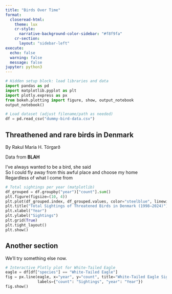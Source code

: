 ```yaml
---
title: "Birds Over Time"
format:
  closeread-html:
    theme: lux
    cr-style:
      narrative-background-color-sidebar: "#f8f9fa"
    cr-section:
      layout: "sidebar-left"
execute:
  echo: false
  warning: false
  message: false
jupyter: python3
---
```


```python
# Hidden setup block: load libraries and data
import pandas as pd
import matplotlib.pyplot as plt
import plotly.express as px
from bokeh.plotting import figure, show, output_notebook
output_notebook()

# Load dataset (adjust filename/path as needed)
df = pd.read_csv("dummy-bird-data.csv")
```

:::{.cr-section}

:::{focus-on="cr-overall-plot"}
## Threathened and rare birds in Denmark

By Rakul Maria H. Tórgarð

Data from **BLAH**

:::

I've always wanted to be a bird, she said <br>
So I could fly away from this awful place and choose my home <br>
Regardless of what I come from

:::{#cr-overall-plot .scale-to-fill}

```python
# Total sightings per year (matplotlib)
df_grouped = df.groupby("year")["count"].sum()
plt.figure(figsize=(10, 4))
plt.plot(df_grouped.index, df_grouped.values, color="steelblue", linewidth=2)
plt.title("Total Sightings of Threatened Birds in Denmark (1998–2024)")
plt.xlabel("Year")
plt.ylabel("Sightings")
plt.grid(True)
plt.tight_layout()
plt.show()
```

:::

:::{focus-on="cr-eagle-plot"}
## Another section

We'll try something else now.

:::

:::{#cr-eagle-plot}

```python
# Interactive Plotly plot for White-Tailed Eagle
eagle = df[df["species"] == "White-Tailed Eagle"]
fig = px.line(eagle, x="year", y="count", title="White-Tailed Eagle Sightings Over Time", 
              labels={"count": "Sightings", "year": "Year"})
fig.show()
```

:::

:::
<!-- 
## Step 3: The White-Tailed Eagle – A Comeback

The white-tailed eagle has seen a remarkable resurgence in recent decades, thanks to habitat protection and conservation measures.

As you reach this point, the eagle trend will be shown. @cr-eagle-plot
:::

:::{#cr-eagle-plot}
```python
# Interactive Plotly plot for White-Tailed Eagle
eagle = df[df["species"] == "White-Tailed Eagle"]
fig = px.line(eagle, x="year", y="count", title="White-Tailed Eagle Sightings Over Time", 
              labels={"count": "Sightings", "year": "Year"})
fig.show()
```
:::

:::{.eagle-wrap}
## Step 4: Eagle Wrap-Up

The positive trend seen in the white-tailed eagle's data is a clear example of how focused conservation efforts can produce tangible results. Increased awareness, habitat preservation, and reduced human disturbance have been key factors in its recovery.
:::

:::{.owl-story}
## Step 5: The Boreal Owl – A Decline

In contrast, the boreal owl shows signs of a declining population. This decline could reflect habitat loss, climate pressures, or reduced breeding success.

Scroll here to view the boreal owl's population trend. @cr-owl-plot
:::

:::{#cr-owl-plot}
```python
# Bokeh plot for Boreal Owl
owl = df[df["species"] == "Boreal Owl"]
p = figure(title="Boreal Owl Sightings Over Time", x_axis_label='Year', y_axis_label='Sightings',
           width=700, height=300)
p.line(owl["year"], owl["count"], line_width=2, color="darkred")
show(p)
```
:::

:::{.owl-wrap}
## Step 6: Owl Wrap-Up

Unlike the eagle, the boreal owl is in decline. Continued monitoring and further research are needed to understand and mitigate the drivers of this negative trend.
:::

:::{.conclusion}
## Step 7: Final Reflections

The contrasting stories of these two species underscore the dynamic nature of biodiversity and conservation. Where action is taken, recovery is possible. Where it is absent, losses can go unnoticed until it is too late.
:::

:::{.credits}
## Step 8: Acknowledgments

- **Data Source**: Birdwatchers Association of Denmark (fictional)
- **Tools Used**: Python, Pandas, Matplotlib, Plotly, Bokeh, Quarto, Closeread
- **Course**: Social Data Visualizations (Spring 2025)
- Special thanks to our instructors and all peer reviewers.
:::

::: -->
